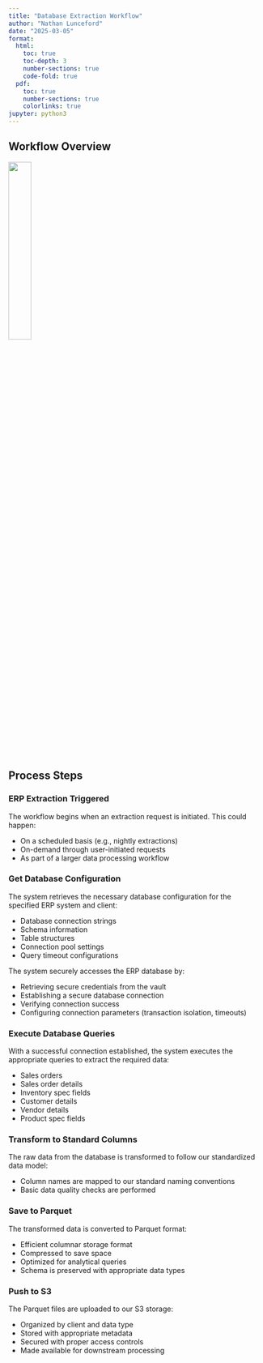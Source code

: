 ```yaml
---
title: "Database Extraction Workflow"
author: "Nathan Lunceford"
date: "2025-03-05"
format:
  html:
    toc: true
    toc-depth: 3
    number-sections: true
    code-fold: true
  pdf:
    toc: true
    number-sections: true
    colorlinks: true
jupyter: python3
---
```


## Workflow Overview

![](../images/database-extraction-workflow.png){width=30% fig-align="center"}

## Process Steps

### ERP Extraction Triggered

The workflow begins when an extraction request is initiated. This could happen:

- On a scheduled basis (e.g., nightly extractions)
- On-demand through user-initiated requests
- As part of a larger data processing workflow

### Get Database Configuration

The system retrieves the necessary database configuration for the specified ERP system and client:

- Database connection strings
- Schema information
- Table structures
- Connection pool settings
- Query timeout configurations

The system securely accesses the ERP database by:

- Retrieving secure credentials from the vault
- Establishing a secure database connection
- Verifying connection success
- Configuring connection parameters (transaction isolation, timeouts)

### Execute Database Queries

With a successful connection established, the system executes the appropriate queries to extract the required data:

- Sales orders
- Sales order details
- Inventory spec fields
- Customer details
- Vendor details
- Product spec fields


### Transform to Standard Columns

The raw data from the database is transformed to follow our standardized data model:

- Column names are mapped to our standard naming conventions
- Basic data quality checks are performed

### Save to Parquet

The transformed data is converted to Parquet format:

- Efficient columnar storage format
- Compressed to save space
- Optimized for analytical queries
- Schema is preserved with appropriate data types

### Push to S3

The Parquet files are uploaded to our S3 storage:

- Organized by client and data type
- Stored with appropriate metadata
- Secured with proper access controls
- Made available for downstream processing


